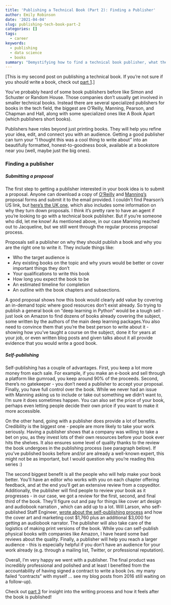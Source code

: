```yaml
---
title: 'Publishing a Technical Book (Part 2): Finding a Publisher'
author: Emily Robinson
date: '2021-04-04'
slug: publishing-tech-book-part-2
categories: []
tags: 
  - career
keywords:
  - publishing
  - data science
  - books
summary: "Demystifying how to find a technical book publisher, what they help with, and if you should think about self-publishing."
---
```


[This is my second post on publishing a technical book. If you're not sure if you should write a book, check out [part 1](https://hookedondata.org/publishing-tech-book-part-1/).]

You’ve probably heard of some book publishers before like Simon and Schuster or Random House. Those companies don’t usually get involved in smaller technical books. Instead there are several specialized publishers for books in the tech field, the biggest are O’Reilly, Manning, Pearson, and Chapman and Hall, along with some specialized ones like A Book Apart (which publishers short books). 

Publishers have roles beyond just printing books. They will help you refine your idea, edit, and connect you with an audience. Getting a good publisher can turn your “I thought this was a cool thing to write about” into an beautifully formatted, honest-to-goodness book, available at a bookstore near you (well, maybe just the big ones). 

### Finding a publisher

##### Submitting a proposal

The first step to getting a publisher interested in your book idea is to submit a proposal. Anyone can download a copy of [O’Reilly](https://www.oreilly.com/work-with-us.html) and [Manning’s](https://www.manning.com/write-a-book) proposal forms and submit it to the email provided. I couldn’t find Pearson’s US link, but [here’s the UK one](https://www.pearson.com/uk/information-for-authors.html), which also includes some information on why they turn down proposals. I think it’s pretty rare to have an agent if you’re looking to go with a technical book publisher. But if you’re someone who did, let me know! As mentioned above, in our case Manning reached out to Jacqueline, but we still went through the regular process proposal process. 

Proposals sell a publisher on why they should publish a book and why you are the right one to write it. They include things like:

  - Who the target audience is
  - Any existing books on the topic and why yours would be better or cover important things they don’t
  - Your qualifications to write this book
  - How long you expect the book to be 
  - An estimated timeline for completion
  - An outline with the book chapters and subsections.
  
A good proposal shows how this book would clearly add value by covering an in-demand topic where good resources don’t exist already. So trying to publish a general book on “deep learning in Python” would be a tough sell - just look on Amazon to find dozens of books already covering the subject, some written by the authors of the main deep learning packages.You also need to convince them that you’re the best person to write about it - showing how you’ve taught a course on the subject, done it for years at your job, or even written blog posts and given talks about it all provide evidence that you would write a good book. 

##### Self-publishing

Self-publishing has a couple of advantages. First, you keep a lot more money from each sale. For example, if you make an e-book and sell through a platform like gumroad, you keep around 90% of the proceeds. Second, there’s no gatekeeper - you don’t need a publisher to accept your proposal. Finally, you have full control over the book. While we never had an issue with Manning asking us to include or take out something we didn’t want to, I’m sure it does sometimes happen. You can also set the price of your book, perhaps even letting people decide their own price if you want to make it more accessible. 

On the other hand, going with a publisher does provide a lot of benefits. Credibility is the biggest one - people are more likely to take your work seriously. Having a publisher shows that a company was willing to take a bet on you, as they invest lots of their own resources before your book ever hits the shelves. It also ensures some level of quality thanks to the review the book undergoes in the publishing process (see paragraph below). If you’ve published books before and/or are already a well-known expert, this might not be as important, but I would question why you’re reading this series :) 

The second biggest benefit is all the people who will help make your book better. You’ll have an editor who works with you on each chapter offering feedback, and at the end you’ll get an extensive review from a copyeditor. Additionally, the publisher will find people to review your book as it progresses - in our case, we got a review for the first, second, and final third of the book. They’ll figure out and pay for things like cover art design and audiobook narration , which can add up to a lot. Will Larson, who self-published Staff Engineer, [wrote about the self-publishing process](https://lethain.com/self-publishing-staff-engineer/) and how the cover art and marketing cost \$1,760 plus an additional \$3,000 for getting an audiobook narrator. The publisher will also take care of the logistics of making print versions of the book. While you can self-publish physical books with companies like Amazon, I have heard some bad reviews about the quality. Finally, a publisher will help you reach a larger audience - this is especially helpful if you don’t have an audience for your work already (e.g. through a mailing list, Twitter, or professional reputation).

Overall, I’m very happy we went with a publisher. The final product was incredibly professional and polished and at least I benefited from the accountability of having signed a contract to write a book (vs. my many failed “contracts” with myself … see my blog posts from 2016 still waiting on a follow-up). 

Check out [part 3](https://hookedondata.org/publishing-tech-book-part-3/) for insight into the writing process and how it feels after the book is published!
